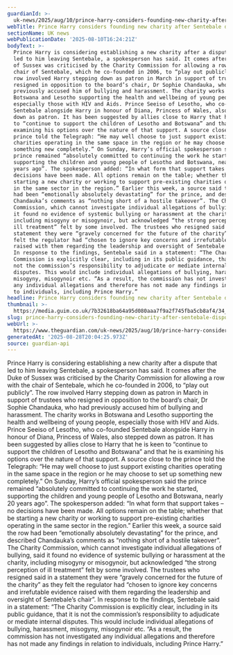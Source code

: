 ```yaml
---
guardianId: >-
  uk-news/2025/aug/10/prince-harry-considers-founding-new-charity-after-sentebale-dispute
webTitle: Prince Harry considers founding new charity after Sentebale dispute
sectionName: UK news
webPublicationDate: '2025-08-10T16:24:21Z'
bodyText: >-
  Prince Harry is considering establishing a new charity after a dispute that
  led to him leaving Sentebale, a spokesperson has said. It comes after the Duke
  of Sussex was criticised by the Charity Commission for allowing a row with the
  chair of Sentebale, which he co-founded in 2006, to “play out publicly”. The
  row involved Harry stepping down as patron in March in support of trustees who
  resigned in opposition to the board’s chair, Dr Sophie Chandauka, who had
  previously accused him of bullying and harassment. The charity works in
  Botswana and Lesotho supporting the health and wellbeing of young people,
  especially those with HIV and Aids. Prince Seeiso of Lesotho, who co-founded
  Sentebale alongside Harry in honour of Diana, Princess of Wales, also stepped
  down as patron. It has been suggested by allies close to Harry that he is keen
  to “continue to support the children of Lesotho and Botswana” and that he is
  examining his options over the nature of that support. A source close to the
  prince told the Telegraph: “He may well choose to just support existing
  charities operating in the same space in the region or he may choose to set up
  something new completely.” On Sunday, Harry’s official spokesperson said the
  prince remained “absolutely committed to continuing the work he started,
  supporting the children and young people of Lesotho and Botswana, nearly 20
  years ago”. The spokesperson added: “In what form that support takes – no
  decisions have been made. All options remain on the table; whether that be
  starting a new charity or working to support pre-existing charities operating
  in the same sector in the region.” Earlier this week, a source said the row
  had been “emotionally absolutely devastating” for the prince, and described
  Chandauka’s comments as “nothing short of a hostile takeover”. The Charity
  Commission, which cannot investigate individual allegations of bullying, said
  it found no evidence of systemic bullying or harassment at the charity,
  including misogyny or misogynoir, but acknowledged “the strong perception of
  ill treatment” felt by some involved. The trustees who resigned said in a
  statement they were “gravely concerned for the future of the charity” as they
  felt the regulator had “chosen to ignore key concerns and irrefutable evidence
  raised with them regarding the leadership and oversight of Sentebale’s chair”.
  In response to the findings, Sentebale said in a statement: “The Charity
  Commission is explicitly clear, including in its public guidance, that it is
  not the commission’s responsibility to adjudicate or mediate internal
  disputes. This would include individual allegations of bullying, harassment,
  misogyny, misogynoir etc. “As a result, the commission has not investigated
  any individual allegations and therefore has not made any findings in relation
  to individuals, including Prince Harry.”
headline: Prince Harry considers founding new charity after Sentebale dispute
thumbnail: >-
  https://media.guim.co.uk/7b32618ba64a95d080aaa7f9a2f745fba5cb8af4/34_0_2616_2092/500.jpg
slug: prince-harry-considers-founding-new-charity-after-sentebale-dispute
webUrl: >-
  https://www.theguardian.com/uk-news/2025/aug/10/prince-harry-considers-founding-new-charity-after-sentebale-dispute
generatedAt: '2025-08-28T20:04:25.973Z'
source: guardian-api
---
```

Prince Harry is considering establishing a new charity after a dispute that led to him leaving Sentebale, a spokesperson has said. It comes after the Duke of Sussex was criticised by the Charity Commission for allowing a row with the chair of Sentebale, which he co-founded in 2006, to “play out publicly”. The row involved Harry stepping down as patron in March in support of trustees who resigned in opposition to the board’s chair, Dr Sophie Chandauka, who had previously accused him of bullying and harassment. The charity works in Botswana and Lesotho supporting the health and wellbeing of young people, especially those with HIV and Aids. Prince Seeiso of Lesotho, who co-founded Sentebale alongside Harry in honour of Diana, Princess of Wales, also stepped down as patron. It has been suggested by allies close to Harry that he is keen to “continue to support the children of Lesotho and Botswana” and that he is examining his options over the nature of that support. A source close to the prince told the Telegraph: “He may well choose to just support existing charities operating in the same space in the region or he may choose to set up something new completely.” On Sunday, Harry’s official spokesperson said the prince remained “absolutely committed to continuing the work he started, supporting the children and young people of Lesotho and Botswana, nearly 20 years ago”. The spokesperson added: “In what form that support takes – no decisions have been made. All options remain on the table; whether that be starting a new charity or working to support pre-existing charities operating in the same sector in the region.” Earlier this week, a source said the row had been “emotionally absolutely devastating” for the prince, and described Chandauka’s comments as “nothing short of a hostile takeover”. The Charity Commission, which cannot investigate individual allegations of bullying, said it found no evidence of systemic bullying or harassment at the charity, including misogyny or misogynoir, but acknowledged “the strong perception of ill treatment” felt by some involved. The trustees who resigned said in a statement they were “gravely concerned for the future of the charity” as they felt the regulator had “chosen to ignore key concerns and irrefutable evidence raised with them regarding the leadership and oversight of Sentebale’s chair”. In response to the findings, Sentebale said in a statement: “The Charity Commission is explicitly clear, including in its public guidance, that it is not the commission’s responsibility to adjudicate or mediate internal disputes. This would include individual allegations of bullying, harassment, misogyny, misogynoir etc. “As a result, the commission has not investigated any individual allegations and therefore has not made any findings in relation to individuals, including Prince Harry.”
